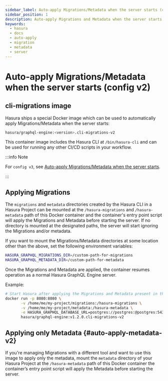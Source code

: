 ```yaml
---
sidebar_label: Auto-apply Migrations/Metadata when the server starts (config v2)
sidebar_position: 1
description: Auto-apply Migrations and Metadata when the server starts
keywords:
  - hasura
  - docs
  - auto-apply
  - migration
  - metadata
  - server
---
```


# Auto-apply Migrations/Metadata when the server starts (config v2)

## **cli-migrations** image

Hasura ships a special Docker image which can be used to automatically
apply Migrations/Metadata when the server starts:

```bash
hasura/graphql-engine:<version>.cli-migrations-v2
```

This container image includes the Hasura CLI at `/bin/hasura-cli` and
can be used for running any other CI/CD scripts in your workflow.

:::info Note

For `config v3`, see [Auto-apply Migrations/Metadata when the server starts](/migrations-metadata-seeds/auto-apply-migrations.mdx).

:::

## Applying Migrations

The `migrations` and `metadata` directories created by the Hasura CLI in
a Hasura Project can be mounted at the `/hasura-migrations` and
`/hasura-metadata` path of this Docker container and the container's
entry point script will apply the Migrations and Metadata before
starting the server. If no directory is mounted at the designated paths,
the server will start ignoring the Migrations and/or metadata.

If you want to mount the Migrations/Metadata directories at some
location other than the above, set the following environment variables:

```bash
HASURA_GRAPHQL_MIGRATIONS_DIR=/custom-path-for-migrations
HASURA_GRAPHQL_METADATA_DIR=/custom-path-for-metadata
```

Once the Migrations and Metadata are applied, the container resumes
operation as a normal Hasura GraphQL Engine server.

Example:

```bash
# Start Hasura after applying the Migrations and Metadata present in the Hasura Project
docker run -p 8080:8080 \
       -v /home/me/my-project/migrations:/hasura-migrations \
       -v /home/me/my-project/metadata:/hasura-metadata \
       -e HASURA_GRAPHQL_DATABASE_URL=postgres://postgres:@postgres:5432/postgres \
       hasura/graphql-engine:v1.2.0.cli-migrations-v2
```

## Applying only Metadata {#auto-apply-metadata-v2}

If you're managing Migrations with a different tool and want to use this
image to apply only the metadata, mount the `metadata` directory of your
Hasura Project at the `/hasura-metadata` path of this Docker container
the container’s entry point script will apply the Metadata before
starting the server.
